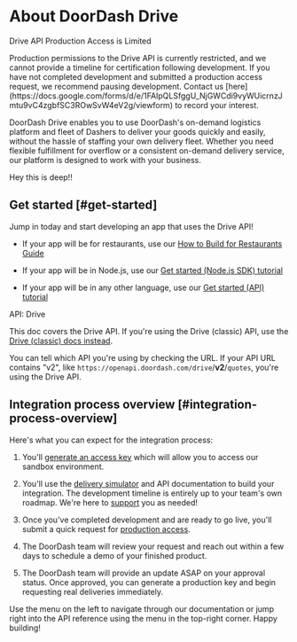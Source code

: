 # About DoorDash Drive

Drive API Production Access is Limited

<Warning>
Production permissions to the Drive API is currently restricted, and we cannot provide a timeline for certification following development. If you have not completed development and submitted a production access request, we recommend pausing development. Contact us [here](https://docs.google.com/forms/d/e/1FAIpQLSfggU_NjGWCdi9vyWUicrnzJmtu9vC4zgbfSC3ROwSvW4eV2g/viewform) to record your interest.
</Warning>

DoorDash Drive enables you to use DoorDash's on-demand logistics platform and fleet of Dashers to deliver your goods quickly and easily, without the hassle of staffing your own delivery fleet. Whether you need flexible fulfillment for overflow or a consistent on-demand delivery service, our platform is designed to work with your business.

Hey this is deep!!

## Get started \[#get-started]

Jump in today and start developing an app that uses the Drive API!

* If your app will be for restaurants, use our [How to Build for Restaurants Guide](https://developer.doordash.com/en-US/docs/drive/how_to/build_for_restaurants/)

* If your app will be in Node.js, use our [Get started (Node.js SDK) tutorial](/en-US/docs/drive/tutorials/get_started_sdk)

* If your app will be in any other language, use our [Get started (API) tutorial](/en-US/docs/drive/tutorials/get_started)

API: Drive

This doc covers the Drive API. If you're using the Drive (classic) API, use the [Drive (classic) docs instead](/en-US/docs/drive_classic/overview/about_drive_classic).

You can tell which API you're using by checking the URL. If your API URL contains "v2", like `https://openapi.doordash.com/drive`/**v2**/`quotes`, you're using the Drive API.

## Integration process overview \[#integration-process-overview]

Here's what you can expect for the integration process:

1. You'll [generate an access key](/en-US/docs/drive/how_to/manage_credentials) which will allow you to access our sandbox environment.

2. You'll use the [delivery simulator](/en-US/docs/drive/how_to/use_delivery_simulator) and API documentation to build your integration. The development timeline is entirely up to your team's own roadmap. We're here to [support](/en-US/docs/drive/support) you as needed!

3. Once you've completed development and are ready to go live, you'll submit a quick request for [production access](/en-US/docs/drive/how_to/get_production_access).

4. The DoorDash team will review your request and reach out within a few days to schedule a demo of your finished product.

5. The DoorDash team will provide an update ASAP on your approval status. Once approved, you can generate a production key and begin requesting real deliveries immediately.

Use the menu on the left to navigate through our documentation or jump right into the API reference using the menu in the top-right corner. Happy building!
